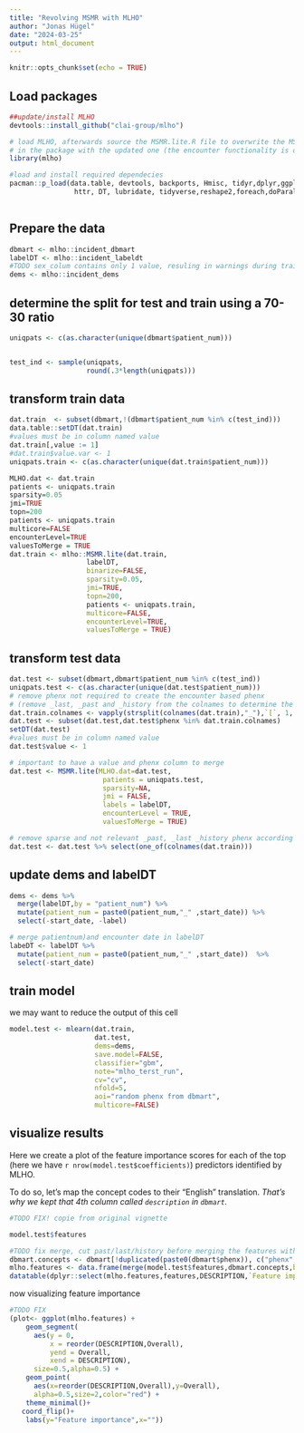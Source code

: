 ---
title: "Revolving MSMR with MLHO"
author: "Jonas Hügel"
date: "2024-03-25"
output: html_document
---

```{r setup, include=FALSE}
knitr::opts_chunk$set(echo = TRUE)
```


## Load packages

```{r package loading}

##update/install MLHO
devtools::install_github("clai-group/mlho")

# load MLHO, afterwards source the MSMR.lite.R file to overwrite the MSMR.lite function
# in the package with the updated one (the encounter functionality is only available in the R file)
library(mlho)

#load and install required dependecies
pacman::p_load(data.table, devtools, backports, Hmisc, tidyr,dplyr,ggplot2,plyr,scales,readr,
                httr, DT, lubridate, tidyverse,reshape2,foreach,doParallel,caret,gbm,lubridate,praznik)
               
```

## Prepare the data

```{r data_loading}

dbmart <- mlho::incident_dbmart
labelDT <- mlho::incident_labeldt
#TODO sex_colum contains only 1 value, resuling in warnings during training -> change in incident datafile from the package 
dems <- mlho::incident_dems
```

##  determine the split for test and train using a 70-30 ratio

```{r train_test_split}
uniqpats <- c(as.character(unique(dbmart$patient_num)))


test_ind <- sample(uniqpats,
                   round(.3*length(uniqpats)))

```

## transform train data
```{r transform_train_data}

dat.train  <- subset(dbmart,!(dbmart$patient_num %in% c(test_ind)))
data.table::setDT(dat.train)
#values must be in column named value
dat.train[,value := 1]
#dat.train$value.var <- 1
uniqpats.train <- c(as.character(unique(dat.train$patient_num)))

MLHO.dat <- dat.train
patients <- uniqpats.train
sparsity=0.05
jmi=TRUE
topn=200
patients <- uniqpats.train
multicore=FALSE
encounterLevel=TRUE
valuesToMerge = TRUE
dat.train <- mlho::MSMR.lite(dat.train,
                   labelDT,
                   binarize=FALSE,
                   sparsity=0.05,
                   jmi=TRUE,
                   topn=200,
                   patients <- uniqpats.train,
                   multicore=FALSE,
                   encounterLevel=TRUE,
                   valuesToMerge = TRUE)

```

## transform test data
```{r transforma_test_data} 

dat.test <- subset(dbmart,dbmart$patient_num %in% c(test_ind))
uniqpats.test <- c(as.character(unique(dat.test$patient_num)))
# remove phenx not required to create the encounter based phenx 
# (remove _last, _past and _history from the colnames to determine the phenxs)
dat.train.colnames <- vapply(strsplit(colnames(dat.train),"_"),`[`, 1, FUN.VALUE=character(1))
dat.test <- subset(dat.test,dat.test$phenx %in% dat.train.colnames)
setDT(dat.test)
#values must be in column named value
dat.test$value <- 1

# important to have a value and phenx column to merge
dat.test <- MSMR.lite(MLHO.dat=dat.test,
                       patients = uniqpats.test,
                       sparsity=NA,
                       jmi = FALSE,
                       labels = labelDT,
                       encounterLevel = TRUE,
                       valuesToMerge = TRUE)

# remove sparse and not relevant _past, _last _history phenx according to the train data
dat.test <- dat.test %>% select(one_of(colnames(dat.train)))

```

## update dems and labelDT
``` {r update dems and labels}

dems <- dems %>%
  merge(labelDT,by = "patient_num") %>%
  mutate(patient_num = paste0(patient_num,"_" ,start_date)) %>%
  select(-start_date, -label)

# merge patientnum)and encounter date in labelDT
labeDT <- labelDT %>%
  mutate(patient_num = paste0(patient_num,"_" ,start_date))  %>%
  select(-start_date)

```

## train model
we may want to reduce the output of this cell
```{r training}


model.test <- mlearn(dat.train,
                     dat.test,
                     dems=dems,
                     save.model=FALSE,
                     classifier="gbm",
                     note="mlho_terst_run",
                     cv="cv",
                     nfold=5,
                     aoi="random phenx from dbmart",
                     multicore=FALSE)

```




## visualize results
Here we create a plot of the feature importance scores for each of the top (here we have `r nrow(model.test$coefficients)`) predictors identified by MLHO.

To do so, let's map the concept codes to their "English" translation. *That's why we kept that 4th column called `description` in `dbmart`.*


```{r visualisazation}
#TODO FIX! copie from original vignette

model.test$features

#TODO fix merge, cut past/last/history before merging the features with the concepts and append afterwards
dbmart.concepts <- dbmart[!duplicated(paste0(dbmart$phenx)), c("phenx","DESCRIPTION")]
mlho.features <- data.frame(merge(model.test$features,dbmart.concepts,by.x="features",by.y = "phenx"))
datatable(dplyr::select(mlho.features,features,DESCRIPTION,`Feature importance`=Overall), options = list(pageLength = 5), filter = 'bottom')
```

now visualizing feature importance
```{r visualisazation_fig,fig.align='center',fig.width=7,fig.height=7}
#TODO FIX
(plot<- ggplot(mlho.features) +
    geom_segment(
      aes(y = 0,
          x = reorder(DESCRIPTION,Overall),
          yend = Overall,
          xend = DESCRIPTION),
      size=0.5,alpha=0.5) +
    geom_point(
      aes(x=reorder(DESCRIPTION,Overall),y=Overall),
      alpha=0.5,size=2,color="red") +
    theme_minimal()+
   coord_flip()+
    labs(y="Feature importance",x=""))
```

